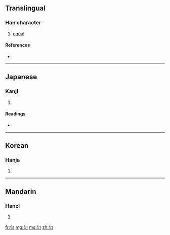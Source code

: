 {{also|勻}}
==Translingual==

===Han character===
{{Han char|rn=20|rad=勹|as=02|sn=4|four=|canj=心戈一 (PIM)}}

# [[equal]]

====References====
* {{Han ref|kx=0150.241|dkj=02497|hdz=10255.010|uh=5300|ud=21248}}

----

==Japanese==

===Kanji===
{{ja-kanji|grade=|rs=勹02}}

# {{defn|Japanese}}

====Readings====
* {{ja-readings|on=[[いん]] (in)|kun=[[すくない]] (sukunai), [[ひとしい]] (hitoshii)}}

----

==Korean==

===Hanja===
{{ko-hanja|hangeul=[[균]], [[윤]]|rv=gyun, yun|mr=kyun, yun}}

# {{defn|Korean}}

----

==Mandarin==

===Hanzi===
{{cmn-hanzi|tra=勻|pin=[[yún]] ([[yun2]])|wg=yün<sup>2</sup>}}

# {{defn|Mandarin}}

[[fr:匀]]
[[mg:匀]]
[[ms:匀]]
[[zh:匀]]